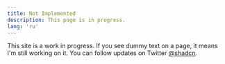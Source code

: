 ```yaml
---
title: Not Implemented
description: This page is in progress.
lang: 'ru'
---
```


<Callout icon="💡" type="info">

This site is a work in progress. If you see dummy text on a page, it means I'm still working on it. You can follow updates on Twitter [@shadcn](https://twitter.com/shadcn).

</Callout>
